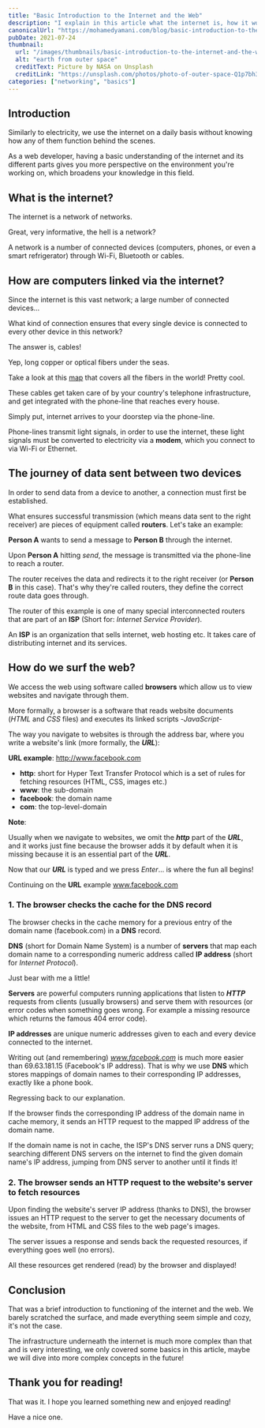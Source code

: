 ```yaml
---
title: "Basic Introduction to the Internet and the Web"
description: "I explain in this article what the internet is, how it works and what happens under the hood when you open a page using your web browser, as well as concepts like IP addresses, DNS, servers and HTTP."
canonicalUrl: "https://mohamedyamani.com/blog/basic-introduction-to-the-internet-and-the-web/"
pubDate: 2021-07-24
thumbnail:
  url: "/images/thumbnails/basic-introduction-to-the-internet-and-the-web.jpg"
  alt: "earth from outer space"
  creditText: Picture by NASA on Unsplash
  creditLink: "https://unsplash.com/photos/photo-of-outer-space-Q1p7bh3SHj8?&utm_medium=referral&utm_source=mohamedyamani.com"
categories: ["networking", "basics"]
---
```


## Introduction

Similarly to electricity, we use the internet on a daily basis without knowing how any of them function behind the scenes.

As a web developer, having a basic understanding of the internet and its different parts gives you more perspective on the environment you're working on, which broadens your knowledge in this field.

## What is the internet?

The internet is a network of networks.

Great, very informative, the hell is a network?

A network is a number of connected devices (computers, phones, or even a smart refrigerator) through Wi-Fi, Bluetooth or cables.

## How are computers linked via the internet?

Since the internet is this vast network; a large number of connected devices…

What kind of connection ensures that every single device is connected to every other device in this network?

The answer is, cables!

Yep, long copper or optical fibers under the seas.

Take a look at this [map](https://www.submarinecablemap.com) that covers all the fibers in the world! Pretty cool.

These cables get taken care of by your country's telephone infrastructure, and get integrated with the phone-line that reaches every house.

Simply put, internet arrives to your doorstep via the phone-line.

Phone-lines transmit light signals, in order to use the internet, these light signals must be converted to electricity via a **modem**, which you connect to via Wi-Fi or Ethernet.

## The journey of data sent between two devices

In order to send data from a device to another, a connection must first be established.

What ensures successful transmission (which means data sent to the right receiver) are pieces of equipment called **routers**. Let's take an example:

**Person A** wants to send a message to **Person B** through the internet.

Upon **Person A** hitting _send_, the message is transmitted via the phone-line to reach a router.

The router receives the data and redirects it to the right receiver (or **Person B** in this case). That's why they're called routers, they define the correct route data goes through.

The router of this example is one of many special interconnected routers that are part of an **ISP** (Short for: _Internet Service Provider_).

An **ISP** is an organization that sells internet, web hosting etc. It takes care of distributing internet and its services.

## How do we surf the web?

We access the web using software called **browsers** which allow us to view websites and navigate through them.

More formally, a browser is a software that reads website documents (_HTML_ and _CSS_ files) and executes its linked scripts -_JavaScript_-

The way you navigate to websites is through the address bar, where you write a website's link (more formally, the **_URL_**):

**URL example**: http://www.facebook.com

- **http**: short for Hyper Text Transfer Protocol which is a set of rules for fetching resources (HTML, CSS, images etc.)
- **www**: the sub-domain
- **facebook**: the domain name
- **com**: the top-level-domain

**Note**:

Usually when we navigate to websites, we omit the **_http_** part of the **_URL_**, and it works just fine because the browser adds it by default when it is missing because it is an essential part of the **_URL_**.

Now that our **_URL_** is typed and we press _Enter_… is where the fun all begins!

Continuing on the **URL** example www.facebook.com

### 1. The browser checks the cache for the DNS record

The browser checks in the cache memory for a previous entry of the domain name (facebook.com) in a **DNS** record.

**DNS** (short for Domain Name System) is a number of **servers** that map each domain name to a corresponding numeric address called **IP address** (short for _Internet Protocol_).

Just bear with me a little!

**Servers** are powerful computers running applications that listen to **_HTTP_** requests from clients (usually browsers) and serve them with resources (or error codes when something goes wrong. For example a missing resource which returns the famous 404 error code).

**IP addresses** are unique numeric addresses given to each and every device connected to the internet.

Writing out (and remembering) *www.facebook.com* is much more easier than 69.63.181.15 (Facebook's IP address). That is why we use **DNS** which stores mappings of domain names to their corresponding IP addresses, exactly like a phone book.

Regressing back to our explanation.

If the browser finds the corresponding IP address of the domain name in cache memory, it sends an HTTP request to the mapped IP address of the domain name.

If the domain name is not in cache, the ISP's DNS server runs a DNS query; searching different DNS servers on the internet to find the given domain name's IP address, jumping from DNS server to another until it finds it!

### 2. The browser sends an HTTP request to the website's server to fetch resources

Upon finding the website's server IP address (thanks to DNS), the browser issues an HTTP request to the server to get the necessary documents of the website, from HTML and CSS files to the web page's images.

The server issues a response and sends back the requested resources, if everything goes well (no errors).

All these resources get rendered (read) by the browser and displayed!

## Conclusion

That was a brief introduction to functioning of the internet and the web. We barely scratched the surface, and made everything seem simple and cozy, it's not the case.

The infrastructure underneath the internet is much more complex than that and is very interesting, we only covered some basics in this article, maybe we will dive into more complex concepts in the future!

## Thank you for reading!

That was it. I hope you learned something new and enjoyed reading!

Have a nice one.
